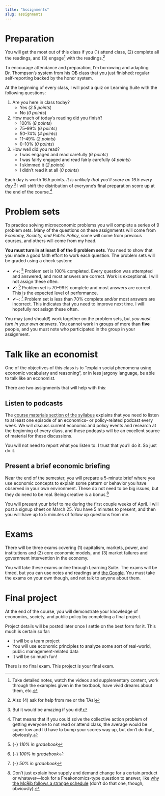 ```yaml
---
title: "Assignments"
slug: assignments
---
```


# Preparation

<span class="newthought">You will get the most out of this class</span> if you (1) attend class, (2) complete all the readings, and (3) engage^[Take detailed notes, watch the videos and supplementary content, work through the examples given in the textbook, have vivid dreams about them, etc.]  with the readings.^[Also (4) ask for help from me or the TAs!]

To encourage attendance and preparation, I'm borrowing and adapting Dr. Thompson's system from his OB class that you just finished: regular self-reporting backed by the honor system. 

At the beginning of every class, I will post a quiz on Learning Suite with the following questions:

1. Are you here in class today?
    - Yes (*2.5 points*)
    - No (*0 points*)
2. How much of today's reading did you finish?
    - 100% (*8 points*)
    - 75–99% (*6 points*)
    - 50–74% (*4 points*)
    - 11–49% (*2 points*)
    - 0–10% (*0 points*)
3. How well did you read?
    - I was engaged and read carefully (*6 points*)
    - I was fairly engaged and read fairly carefully (*4 points*)
    - I skimmed it (*2 points*)
    - I didn't read it at all (*0 points*)

Each day is worth 16.5 points. *It is unlikely that you'll score an 16.5 every day.*^[But it would be amazing if you did!] I will shift the distribution of everyone's final preparation score up at the end of the course.^[That means that if you could solve the collective action problem of getting everyone to not read or attend class, the average would be super low and I'd have to bump your scores way up, but don't do that, obviously.]


# Problem sets

<span class="newthought">To practice solving microeconomic problems</span> you will complete a series of 9 problem sets. Many of the questions on these assignments will come from *Economy, Society, and Public Policy*, some will come from previous courses, and others will come from my head.

**You must turn in at least 8 of the 9 problem sets**. You need to show that you made a good faith effort to work each question. The problem sets will be graded using a check system:

- ✔+: ^[{-} *110% in gradebook*] Problem set is 100% completed. Every question was attempted and answered, and most answers are correct. Work is exceptional. I will not assign these often.
- ✔: ^[{-} *100% in gradebook*] Problem set is 70–99% complete and most answers are correct. This is the expected level of performance.
- ✔−: ^[{-} *50% in gradebook*] Problem set is less than 70% complete and/or most answers are incorrect. This indicates that you need to improve next time. I will hopefully not asisgn these often.

You may (and should!) work together on the problem sets, but *you must turn in your own answers.* You cannot work in groups of more than **five** people, and you must note who participated in the group in your assignment.


# Talk like an economist

<span class="newthought">One of the objectives of this class</span> is to "explain social phenomena using economic vocabulary and reasoning", or in less jargony language, be able to talk like an economist. 

There are two assignments that will help with this:

## Listen to podcasts

The [course materials section of the syllabus](/syllabus/#course-materials) explains that you need to listen to at least one episode of an economics- or policy-related podcast every week. We will discuss current economic and policy events and research at the beginning of every class, and these podcasts will be an excellent source of material for these discussions.

You will not need to report what you listen to. I trust that you'll do it. So just do it.

## Present a brief economic briefing

Near the end of the semester, you will prepare a 5-minute brief where you use economic concepts to explain some pattern or behavior you have observed in your own environment. These do not need to be big issues, but they do need to be real. Being creative is a bonus.^[Don't just explain how supply and demand change for a certain product or whatever—look for a Freakonomics-type question to answer, like [why the McRib follows a strange schedule](https://www.theawl.com/2011/11/a-conspiracy-of-hogs-the-mcrib-as-arbitrage/) (don't do that one, though, obviously).]

You will present your brief to me during the first couple weeks of April. I will post a signup sheet on March 25. You have 5 minutes to present, and then you will have up to 5 minutes of follow up questions from me.


# Exams

<span class="newthought">There will be three exams</span> covering (1) capitalism, markets, power, and institutions and (2) core economic models, and (3) market failures and government intervention in the economy.

You will take these exams online through Learning Suite. The exams will be timed, but you can use notes and readings and [the Google](https://www.youtube.com/watch?v=AQ45fO1uiOQ). You must take the exams on your own though, and not talk to anyone about them.


# Final project

<span class="newthought">At the end of the course,</span> you will demonstrate your knowledge of economics, society, and public policy by completing a final project.

Project details will be posted later once I settle on the best form for it. This much is certain so far:

- It will be a team project
- You will use economic principles to analyze some sort of real-world, public management-related data
- It will be so much fun!

There is no final exam. This project is your final exam.
